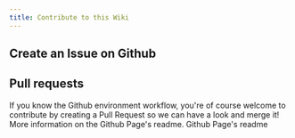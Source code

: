 ```yaml
---
title: Contribute to this Wiki
---
```






## Create an Issue on Github

## Pull requests
If you know the Github environment workflow, you're of course welcome to contribute by creating a Pull Request so we can have a look and merge it!
More information on the Github Page's readme.
<LinkButton href="https://github.com/Jules-Bens-Aa/jb2a-wiki" icon="github" target="_blank">Github Page's readme</LinkButton>